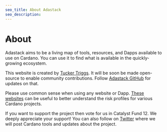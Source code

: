 ```yaml
---
seo_title: About Adastack
seo_description: 
---
```


# ₳bout

Adastack aims to be a living map of tools, resources, and Dapps available to use on Cardano. You can use it to find what is available in the quickly-growing ecosystem. 

This website is created by [Tucker Triggs](https://www.tuckertriggs.com/). It will be soon be made open-source to enable community contributions. Follow [Adastack GitHub](https://github.com/adastackio) for updates on that. 

Please use common sense when using any website or Dapp. [These websites]() can be useful to better understand the risk profiles for various Cardano projects.

If you want to support the project then vote for us in Catalyst Fund 12. We deeply appreciate your support! You can also follow on [Twitter](https://twitter.com/adastackio) where we will post Cardano tools and updates about the project.